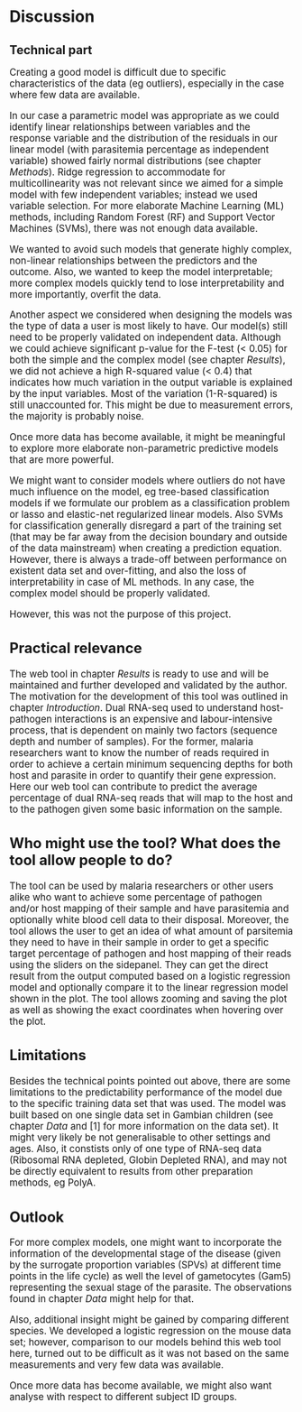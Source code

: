 # Discussion

## Technical part
<big>
Creating a good model is difficult due to specific characteristics of the data (eg outliers), especially in the case where few data are available.

In our case a parametric model was appropriate as we could identify linear relationships between variables and the response variable and the distribution of the residuals in our linear model (with parasitemia percentage as independent variable) showed fairly normal distributions (see chapter _Methods_). Ridge regression to accommodate for multicollinearity was not relevant since we aimed for a simple model with few independent variables; instead we used variable selection. For more elaborate Machine Learning (ML) methods, including Random Forest (RF) and Support Vector Machines (SVMs), there was not enough data available.

We wanted to avoid such models that generate highly complex, non-linear relationships between the predictors and the outcome. Also, we wanted to keep the model interpretable; more complex models quickly tend to lose interpretability and more importantly, overfit the data.

Another aspect we considered when designing the models was the type of data a user is most likely to have. 
Our model(s) still need to be properly validated on independent data. Although we could achieve significant p-value for the F-test (< 0.05) for both the simple and the complex model (see chapter _Results_), we did not achieve a high R-squared value (< 0.4) that indicates how much variation in the output variable is explained by the input variables. Most of the variation (1-R-squared) is still unaccounted for. This might be due to measurement errors, the majority is probably noise. 

Once more data has become available, it might be meaningful to explore more elaborate non-parametric predictive models that are more powerful. 

We might want to consider models where outliers do not have much influence on the model, eg tree-based classification models if we formulate our problem as a classification problem or lasso and elastic-net regularized linear models. Also SVMs for classification generally disregard a part of the training set (that may be far away from the decision boundary and outside of the data mainstream) when creating a prediction equation. However, there is always a trade-off between performance on existent data set and over-fitting, and also the loss of interpretability in case of ML methods. In any case, the complex model should be properly validated.

However, this was not the purpose of this project.

## Practical relevance
The web tool in chapter _Results_ is ready to use and will be maintained and further developed and validated by the author. 
The motivation for the development of this tool was outlined in chapter _Introduction_. Dual RNA-seq used to understand host-pathogen interactions is an expensive and labour-intensive process, that is dependent on mainly two factors (sequence depth and number of samples). For the former, malaria researchers want to know the number of reads required in order to achieve a certain minimum sequencing depths for both host and parasite in order to quantify their gene expression. Here our web tool can contribute to predict the average percentage of dual RNA-seq reads that will map to the host and to the pathogen given some basic information on the sample.  

## Who might use the tool? What does the tool allow people to do?
The tool can be used by malaria researchers or other users alike who want to achieve some percentage of pathogen and/or host mapping of their sample and have parasitemia and optionally white blood cell data to their disposal. 
Moreover, the tool allows the user to get an idea of what amount of parsitemia they need to have in their sample in order to get a specific target percentage of pathogen and host mapping of their reads using the sliders on the sidepanel.
They can get the direct result from the output computed based on a logistic regression model and optionally compare it to the linear regression model shown in the plot. The tool allows zooming and saving the plot as well as showing the exact coordinates when hovering over the plot. 

## Limitations
Besides the technical points pointed out above, there are some limitations to the predictability performance of the model due to the specific training data set that was used.
The model was built based on one single data set in Gambian children (see chapter _Data_ and [1] for more information on the data set). It might very likely be not generalisable to other settings and ages. Also, it constists only of one type of RNA-seq data (Ribosomal RNA depleted, Globin Depleted RNA), and may not be directly equivalent to results from other preparation methods, eg PolyA.

<!--
Thre predictive performance, provided the complex model is properly validated, may compensate the loss in interpretation. 
-->

## Outlook
For more complex models, one might want to incorporate the information of the developmental stage of the disease (given by the surrogate proportion variables (SPVs) at different time points in the life cycle) as well the level of gametocytes (Gam5) representing the sexual stage of the parasite.
The observations found in chapter _Data_ might help for that.

Also, additional insight might be gained by comparing different species. We developed a logistic regression on the mouse data set; however, comparison to our models behind this web tool here, turned out to be difficult as it was not based on the same measurements and very few data was available. 

Once more data has become available, we might also want analyse with respect to different subject ID groups.
</big>
<!---
Main problems

- not enough data

- Machine Learning methods not applied since overfitting and interpretability...

- outliers, dimension of data
transformations for multiple predictors

-->

<!--
If the model is very senstive to outliers (which is not the case here), we could use the __spaial sign__ transformation (Seernels et al. 2006 INSERT IN REFERENCE LIST) which projects the predictor values onto a multidimensional sphere and thus makes all the samples the same distance from the centre of the sphere. This is mathematically done by each sample divided by its squared norm INSERT FORMULA HERE. One should note that centering and scaling of the predictor data is necessary because the denominator is intended to measure the squared distance to the centre of thre predictor's distribution. Also, this method transforms the predictors as a group, so we should not remove predictor variables after it. 
-->
